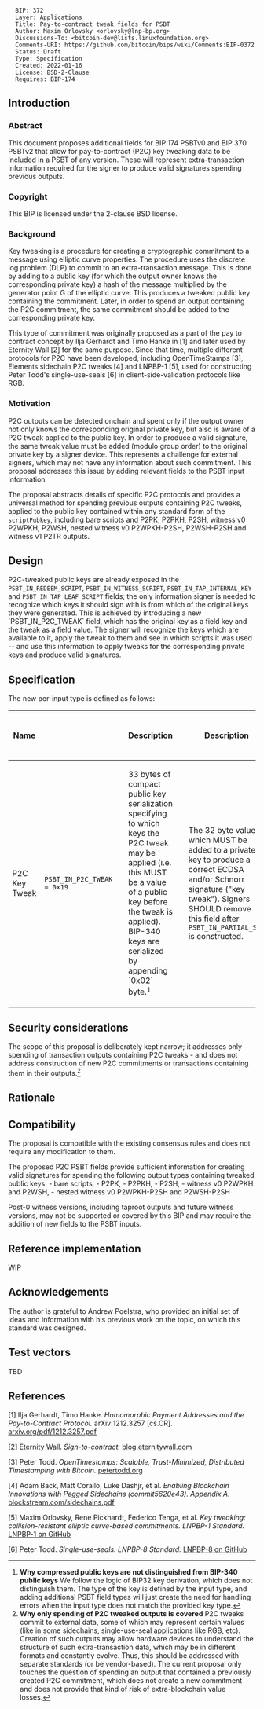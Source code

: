 <pre>
  BIP: 372
  Layer: Applications
  Title: Pay-to-contract tweak fields for PSBT
  Author: Maxim Orlovsky <orlovsky@lnp-bp.org>
  Discussions-To: <bitcoin-dev@lists.linuxfoundation.org>
  Comments-URI: https://github.com/bitcoin/bips/wiki/Comments:BIP-0372
  Status: Draft
  Type: Specification
  Created: 2022-01-16
  License: BSD-2-Clause
  Requires: BIP-174
</pre>

==Introduction==

===Abstract===

This document proposes additional fields for BIP 174 PSBTv0 and BIP 370 PSBTv2
that allow for pay-to-contract (P2C) key tweaking data to be included in a PSBT
of any version. These will represent extra-transaction information required
for the signer to produce valid signatures spending previous outputs.

===Copyright===

This BIP is licensed under the 2-clause BSD license.

===Background===

Key tweaking is a procedure for creating a cryptographic commitment to a
message using elliptic curve properties. The procedure uses the discrete log
problem (DLP) to commit to an extra-transaction message. This is done by adding
to a public key (for which the output owner knows the corresponding private key)
a hash of the message multiplied by the generator point G of the elliptic curve.
This produces a tweaked public key containing the commitment. Later, in order
to spend an output containing the P2C commitment, the same commitment should be
added to the corresponding private key.

This type of commitment was originally proposed as a part of the pay to contract
concept by Ilja Gerhardt and Timo Hanke in [1] and later used by Eternity Wall
[2] for the same purpose. Since that time, multiple different protocols for P2C
have been developed, including OpenTimeStamps [3], Elements sidechain P2C tweaks
[4] and LNPBP-1 [5], used for constructing Peter Todd's single-use-seals [6]
in client-side-validation protocols like RGB.

===Motivation===

P2C outputs can be detected onchain and spent only if the output owner
not only knows the corresponding original private key, but also is aware of
a P2C tweak applied to the public key. In order to produce a valid signature, the
same tweak value must be added (modulo group order) to the original private key
by a signer device. This represents a challenge for external signers, which may
not have any information about such commitment. This proposal addresses this
issue by adding relevant fields to the PSBT input information.

The proposal abstracts details of specific P2C protocols and provides a universal
method for spending previous outputs containing P2C tweaks, applied to the public
key contained within any standard form of the <tt>scriptPubkey</tt>, including
bare scripts and P2PK, P2PKH, P2SH, witness v0 P2WPKH, P2WSH, nested witness v0
P2WPKH-P2SH, P2WSH-P2SH and witness v1 P2TR outputs.


==Design==

P2C-tweaked public keys are already exposed in the
<tt>PSBT_IN_REDEEM_SCRIPT</tt>, <tt>PSBT_IN_WITNESS_SCRIPT</tt>,
<tt>PSBT_IN_TAP_INTERNAL_KEY</tt> and <tt>PSBT_IN_TAP_LEAF_SCRIPT</tt> fields;
the only information signer is needed to recognize which keys it should sign
with is from which of the original keys they were generated. This is achieved by
introducing a new `PSBT_IN_P2C_TWEAK` field, which has the original key as a field
key and the tweak as a field value. The signer will recognize the keys which are
available to it, apply the tweak to them and see in which scripts it was used --
and use this information to apply tweaks for the corresponding private keys and
produce valid signatures.


==Specification==

The new per-input type is defined as follows:

{|
! Name
! <tt><keytype></tt>
! <tt><keydata></tt>
! <tt><keydata></tt> Description
! <tt><valuedata></tt>
! <tt><valuedata></tt> Description
! Versions Requiring Inclusion
! Versions Requiring Exclusion
! Versions Allowing Inclusion
|-
| P2C Key Tweak
| <tt>PSBT_IN_P2C_TWEAK = 0x19</tt>
| <tt><pubkey></tt>
| 33 bytes of compact public key serialization specifying to which keys the
P2C tweak may be applied (i.e. this MUST be a value of a public key before the
tweak is applied). BIP-340 keys are serialized by appending `0x02`
byte.<ref>'''Why compressed public keys are not distinguished from BIP-340
public keys''' We follow the logic of BIP32 key derivation, which does not
distinguish them. The type of the key is defined by the input type,
and adding additional PSBT field types will just create the need for handling
errors when the input type does not match the provided key type.</ref>
| <tt><tweak></tt>
| The 32 byte value which MUST be added to a private key to produce a correct
ECDSA and/or Schnorr signature ("key tweak"). Signers SHOULD remove this field
after <tt>PSBT_IN_PARTIAL_SIG</tt> is constructed.
|
|
| 0, 2
| BIP-P2C
|}


==Security considerations==

The scope of this proposal is deliberately kept narrow; it addresses
only spending of transaction outputs containing P2C tweaks - and does not
address construction of new P2C commitments or transactions containing them
in their outputs.<ref>'''Why only spending of P2C tweaked outputs is covered'''
P2C tweaks commit to external data, some of which may represent certain values
(like in some sidechains, single-use-seal applications like RGB, etc). Creation
of such outputs may allow hardware devices to understand the structure of such
extra-transaction data, which may be in different formats and constantly
evolve. Thus, this should be addressed with separate standards (or be
vendor-based). The current proposal only touches the question of spending an
output that contained a previously created P2C commitment, which does not create
a new commitment and does not provide that kind of risk of extra-blockchain
value losses.</ref>


==Rationale==

<references/>


==Compatibility==

The proposal is compatible with the existing consensus rules and does not
require any modification to them.

The proposed P2C PSBT fields provide sufficient information for creating
valid signatures for spending the following output types containing tweaked
public keys:
- bare scripts,
- P2PK,
- P2PKH,
- P2SH,
- witness v0 P2WPKH and P2WSH,
- nested witness v0 P2WPKH-P2SH and P2WSH-P2SH

Post-0 witness versions, including taproot outputs and future witness versions,
may not be supported or covered by this BIP and may require the addition of new
fields to the PSBT inputs.


==Reference implementation==

WIP


==Acknowledgements==

The author is grateful to Andrew Poelstra, who provided an initial set of ideas
and information with his previous work on the topic, on which this standard
was designed.


==Test vectors==

TBD


==References==

[1] Ilja Gerhardt, Timo Hanke. ''Homomorphic Payment Addresses and the Pay-to-Contract Protocol.'' arXiv:1212.3257 [cs.CR]. [https://arxiv.org/pdf/1212.3257.pdf arxiv.org/pdf/1212.3257.pdf]

[2] Eternity Wall. ''Sign-to-contract.'' [https://blog.eternitywall.com/2018/04/13/sign-to-contract/ blog.eternitywall.com]

[3] Peter Todd. ''OpenTimestamps: Scalable, Trust-Minimized, Distributed Timestamping with Bitcoin.'' [https://petertodd.org/2016/opentimestamps-announcement petertodd.org]

[4] Adam Back, Matt Corallo, Luke Dashjr, et al. ''Enabling Blockchain Innovations with Pegged Sidechains (commit5620e43). Appendix A.'' [https://blockstream.com/sidechains.pdf blockstream.com/sidechains.pdf]

[5] Maxim Orlovsky, Rene Pickhardt, Federico Tenga, et al. ''Key tweaking: collision-resistant elliptic curve-based commitments. LNPBP-1 Standard.'' [https://github.com/LNP-BP/LNPBPs/blob/master/lnpbp-0001.md LNPBP-1 on GitHub]

[6] Peter Todd. ''Single-use-seals. LNPBP-8 Standard.'' [https://github.com/LNP-BP/LNPBPs/blob/master/lnpbp-0008.md LNPBP-8 on GitHub]



